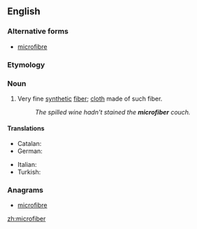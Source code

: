 ==English==

===Alternative forms===
* {{Canadian|British}} [[microfibre]]

===Etymology===
{{prefix|micro|fiber}}

===Noun===
{{en-noun}}

# Very fine [[synthetic]] [[fiber]]; [[cloth]] made of such fiber.
#: ''The spilled wine hadn't stained the '''microfiber''' couch.''

====Translations====
{{trans-top|particularly fine fiber}}
* Catalan: {{t|ca|microfibra|f}}
* German: {{t|de|Mikrofaser|f}}
{{trans-mid}}
* Italian: {{t-|it|microfibra|f}}
* Turkish: {{t|tr|mikrofiber}}
{{trans-bottom}}

===Anagrams===
* [[microfibre#English|microfibre]]

[[zh:microfiber]]